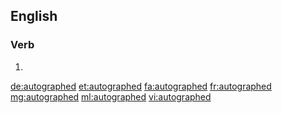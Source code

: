 ==English==

===Verb===
{{head|en|verb form}}

# {{en-past of|autograph}}

[[de:autographed]]
[[et:autographed]]
[[fa:autographed]]
[[fr:autographed]]
[[mg:autographed]]
[[ml:autographed]]
[[vi:autographed]]